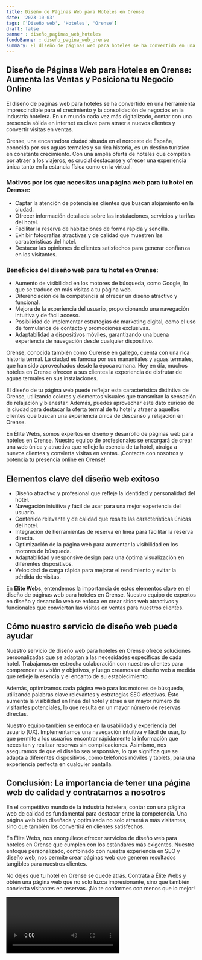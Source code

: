 ```yaml
---
title: Diseño de Páginas Web para Hoteles en Orense
date: '2023-10-03'
tags: ['Diseño web', 'Hoteles', 'Orense']
draft: false
banner : diseño_paginas_web_hoteles
fondoBanner : diseño_pagina_web_orense
summary: El diseño de páginas web para hoteles se ha convertido en una herramienta imprescindible para el crecimiento y la consolidación de negocios en la industria hotelera. En un mundo cada vez más digitalizado, contar con una presencia sólida en internet es clave para atraer a nuevos clientes y convertir visitas en ventas.
---
```


## Diseño de Páginas Web para Hoteles en Orense: Aumenta las Ventas y Posiciona tu Negocio Online

El diseño de páginas web para hoteles se ha convertido en una herramienta imprescindible para el crecimiento y la consolidación de negocios en la industria hotelera. En un mundo cada vez más digitalizado, contar con una presencia sólida en internet es clave para atraer a nuevos clientes y convertir visitas en ventas.

Orense, una encantadora ciudad situada en el noroeste de España, conocida por sus aguas termales y su rica historia, es un destino turístico en constante crecimiento. Con una amplia oferta de hoteles que compiten por atraer a los viajeros, es crucial destacarse y ofrecer una experiencia única tanto en la estancia física como en la virtual.

### Motivos por los que necesitas una página web para tu hotel en Orense:

- Captar la atención de potenciales clientes que buscan alojamiento en la ciudad.
- Ofrecer información detallada sobre las instalaciones, servicios y tarifas del hotel.
- Facilitar la reserva de habitaciones de forma rápida y sencilla.
- Exhibir fotografías atractivas y de calidad que muestren las características del hotel.
- Destacar las opiniones de clientes satisfechos para generar confianza en los visitantes.

### Beneficios del diseño web para tu hotel en Orense:

- Aumento de visibilidad en los motores de búsqueda, como Google, lo que se traduce en más visitas a tu página web.
- Diferenciación de la competencia al ofrecer un diseño atractivo y funcional.
- Mejora de la experiencia del usuario, proporcionando una navegación intuitiva y de fácil acceso.
- Posibilidad de implementar estrategias de marketing digital, como el uso de formularios de contacto y promociones exclusivas.
- Adaptabilidad a dispositivos móviles, garantizando una buena experiencia de navegación desde cualquier dispositivo.

Orense, conocida también como Ourense en gallego, cuenta con una rica historia termal. La ciudad es famosa por sus manantiales y aguas termales, que han sido aprovechados desde la época romana. Hoy en día, muchos hoteles en Orense ofrecen a sus clientes la experiencia de disfrutar de aguas termales en sus instalaciones.

El diseño de tu página web puede reflejar esta característica distintiva de Orense, utilizando colores y elementos visuales que transmitan la sensación de relajación y bienestar. Además, puedes aprovechar este dato curioso de la ciudad para destacar la oferta termal de tu hotel y atraer a aquellos clientes que buscan una experiencia única de descanso y relajación en Orense.

En Élite Webs, somos expertos en diseño y desarrollo de páginas web para hoteles en Orense. Nuestro equipo de profesionales se encargará de crear una web única y atractiva que refleje la esencia de tu hotel, atraiga a nuevos clientes y convierta visitas en ventas. ¡Contacta con nosotros y potencia tu presencia online en Orense!

<GifSeo />

<Cta />

## Elementos clave del diseño web exitoso

- Diseño atractivo y profesional que refleje la identidad y personalidad del hotel.
- Navegación intuitiva y fácil de usar para una mejor experiencia del usuario.
- Contenido relevante y de calidad que resalte las características únicas del hotel.
- Integración de herramientas de reserva en línea para facilitar la reserva directa.
- Optimización de la página web para aumentar la visibilidad en los motores de búsqueda.
- Adaptabilidad y responsive design para una óptima visualización en diferentes dispositivos.
- Velocidad de carga rápida para mejorar el rendimiento y evitar la pérdida de visitas.

En **Élite Webs**, entendemos la importancia de estos elementos clave en el diseño de páginas web para hoteles en Orense. Nuestro equipo de expertos en diseño y desarrollo web se enfoca en crear sitios web atractivos y funcionales que conviertan las visitas en ventas para nuestros clientes.

## Cómo nuestro servicio de diseño web puede ayudar

Nuestro servicio de diseño web para hoteles en Orense ofrece soluciones personalizadas que se adaptan a las necesidades específicas de cada hotel. Trabajamos en estrecha colaboración con nuestros clientes para comprender su visión y objetivos, y luego creamos un diseño web a medida que refleje la esencia y el encanto de su establecimiento.

Además, optimizamos cada página web para los motores de búsqueda, utilizando palabras clave relevantes y estrategias SEO efectivas. Esto aumenta la visibilidad en línea del hotel y atrae a un mayor número de visitantes potenciales, lo que resulta en un mayor número de reservas directas.

Nuestro equipo también se enfoca en la usabilidad y experiencia del usuario (UX). Implementamos una navegación intuitiva y fácil de usar, lo que permite a los usuarios encontrar rápidamente la información que necesitan y realizar reservas sin complicaciones. Asimismo, nos aseguramos de que el diseño sea responsive, lo que significa que se adapta a diferentes dispositivos, como teléfonos móviles y tablets, para una experiencia perfecta en cualquier pantalla.

## Conclusión: La importancia de tener una página web de calidad y contratarnos a nosotros

En el competitivo mundo de la industria hotelera, contar con una página web de calidad es fundamental para destacar entre la competencia. Una página web bien diseñada y optimizada no solo atraerá a más visitantes, sino que también los convertirá en clientes satisfechos.

En Élite Webs, nos enorgullece ofrecer servicios de diseño web para hoteles en Orense que cumplen con los estándares más exigentes. Nuestro enfoque personalizado, combinado con nuestra experiencia en SEO y diseño web, nos permite crear páginas web que generen resultados tangibles para nuestros clientes.

No dejes que tu hotel en Orense se quede atrás. Contrata a Élite Webs y obtén una página web que no solo luzca impresionante, sino que también convierta visitantes en reservas. ¡No te conformes con menos que lo mejor!

<Video />

<CtaBot job='Hoteles' city='Orense'/>

<Gmaps query='Orense+españa+maps' />